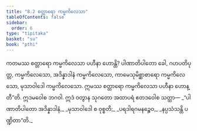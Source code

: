 ```yaml
---
title: "8.2 စတ္တာရော ကမ္မကိလေသာ"
tableOfContents: false
sidebar:
  order: 6
type: "tipitaka"
basket: "su"
book: "pthi"
---
```



<DynamicBreadcrumb />

<Division number="245" book="pthi">

<Paragraph number="580" book="pthi">
ကတမဿ စတ္တာရော ကမ္မကိလေသာ ပဟီနာ ဟောန္တိ? ပါဏာတိပါတော ခေါ, ဂဟပတိပုတ္တ, ကမ္မကိလေသော, အဒိန္နာဒါနံ ကမ္မကိလေသော, ကာမေသုမိစ္ဆာစာရော ကမ္မကိလေသော, မုသာဝါဒေါ ကမ္မကိလေသော. ဣမဿ စတ္တာရော ကမ္မကိလေသာ ပဟီနာ ဟောန္တီ”တိ. ဣဒမဝေါစ ဘဂဝါ. ဣဒံ ဝတွာန သုဂတော အထာပရံ ဧတဒဝေါစ သတ္ထာ—
</Paragraph>

<Paragraph number="581" type="verses" book="pthi">
_“ပါဏာတိပါတော အဒိန္နာဒါနံ,_  
_မုသာဝါဒေါ စ ဝုစ္စတိ;_  
_ပရဒါရဂမနဉ္စေဝ,_  
_နပ္ပသံသန္တိ ပဏ္ဍိတာ”တိ._
</Paragraph>
</Division>